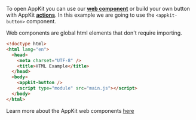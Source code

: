 To open AppKit you can use our [**web component**](../../../appkit/javascript/core/components) or build your own button with AppKit [**actions**](../../../appkit/javascript/core/actions#open-and-close-the-modal).
In this example we are going to use the `<appkit-button>` component.

Web components are global html elements that don't require importing.

```html {8}
<!doctype html>
<html lang="en">
  <head>
    <meta charset="UTF-8" />
    <title>HTML Example</title>
  </head>
  <body>
    <appkit-button />
    <script type="module" src="main.js"></script>
  </body>
</html>
```

Learn more about the AppKit web components [here](../../../appkit/javascript/core/components)
